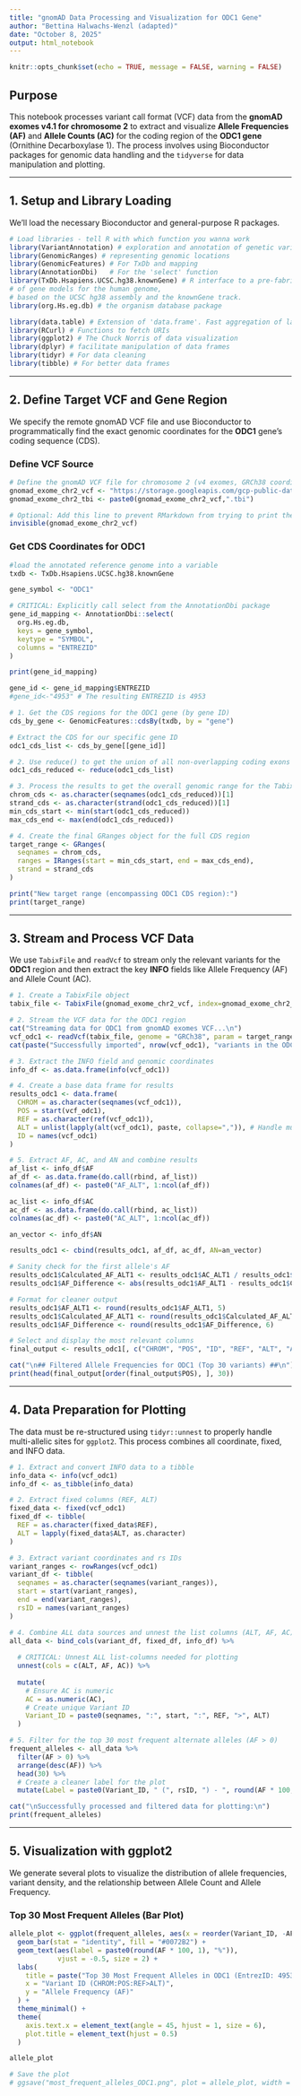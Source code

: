 ```yaml
---
title: "gnomAD Data Processing and Visualization for ODC1 Gene"
author: "Bettina Halwachs-Wenzl (adapted)"
date: "October 8, 2025"
output: html_notebook
---
```


```r
knitr::opts_chunk$set(echo = TRUE, message = FALSE, warning = FALSE)
```

## Purpose

This notebook processes variant call format (VCF) data from the **gnomAD exomes v4.1 for chromosome 2** to extract and visualize **Allele Frequencies (AF)** and **Allele Counts (AC)** for the coding region of the **ODC1 gene** (Ornithine Decarboxylase 1). The process involves using Bioconductor packages for genomic data handling and the `tidyverse` for data manipulation and plotting.

-----

## 1\. Setup and Library Loading

We'll load the necessary Bioconductor and general-purpose R packages.

```r
# Load libraries - tell R with which function you wanna work
library(VariantAnnotation) # exploration and annotation of genetic variants
library(GenomicRanges) # representing genomic locations
library(GenomicFeatures) # For TxDb and mapping
library(AnnotationDbi)   # For the 'select' function
library(TxDb.Hsapiens.UCSC.hg38.knownGene) # R interface to a pre-fabricated database 
# of gene models for the human genome, 
# based on the UCSC hg38 assembly and the knownGene track.
library(org.Hs.eg.db) # the organism database package

library(data.table) # Extension of 'data.frame'. Fast aggregation of large data
library(RCurl) # Functions to fetch URIs
library(ggplot2) # The Chuck Norris of data visualization
library(dplyr) # facilitate manipulation of data frames
library(tidyr) # For data cleaning
library(tibble) # For better data frames
```

-----

## 2\. Define Target VCF and Gene Region

We specify the remote gnomAD VCF file and use Bioconductor to programmatically find the exact genomic coordinates for the **ODC1** gene's coding sequence (CDS).

### Define VCF Source

```r
# Define the gnomAD VCF file for chromosome 2 (v4 exomes, GRCh38 coordinates)
gnomad_exome_chr2_vcf <- "https://storage.googleapis.com/gcp-public-data--gnomad/release/4.1/vcf/exomes/gnomad.exomes.v4.1.sites.chr2.vcf.bgz"
gnomad_exome_chr2_tbi <- paste0(gnomad_exome_chr2_vcf,".tbi")

# Optional: Add this line to prevent RMarkdown from trying to print the URL string
invisible(gnomad_exome_chr2_vcf)

```

### Get CDS Coordinates for ODC1

```r
#load the annotated reference genome into a variable
txdb <- TxDb.Hsapiens.UCSC.hg38.knownGene

gene_symbol <- "ODC1"

# CRITICAL: Explicitly call select from the AnnotationDbi package
gene_id_mapping <- AnnotationDbi::select(
  org.Hs.eg.db,
  keys = gene_symbol,
  keytype = "SYMBOL",
  columns = "ENTREZID"
)

print(gene_id_mapping)

gene_id <- gene_id_mapping$ENTREZID
#gene_id<-"4953" # The resulting ENTREZID is 4953

# 1. Get the CDS regions for the ODC1 gene (by gene ID)
cds_by_gene <- GenomicFeatures::cdsBy(txdb, by = "gene")

# Extract the CDS for our specific gene ID
odc1_cds_list <- cds_by_gene[[gene_id]]

# 2. Use reduce() to get the union of all non-overlapping coding exons
odc1_cds_reduced <- reduce(odc1_cds_list)

# 3. Process the results to get the overall genomic range for the Tabix query
chrom_cds <- as.character(seqnames(odc1_cds_reduced))[1]
strand_cds <- as.character(strand(odc1_cds_reduced))[1]
min_cds_start <- min(start(odc1_cds_reduced))
max_cds_end <- max(end(odc1_cds_reduced))

# 4. Create the final GRanges object for the full CDS region
target_range <- GRanges(
  seqnames = chrom_cds,
  ranges = IRanges(start = min_cds_start, end = max_cds_end),
  strand = strand_cds
)

print("New target range (encompassing ODC1 CDS region):")
print(target_range)
```

-----

## 3\. Stream and Process VCF Data

We use `TabixFile` and `readVcf` to stream only the relevant variants for the **ODC1** region and then extract the key **INFO** fields like Allele Frequency (AF) and Allele Count (AC).

```r
# 1. Create a TabixFile object
tabix_file <- TabixFile(gnomad_exome_chr2_vcf, index=gnomad_exome_chr2_tbi)

# 2. Stream the VCF data for the ODC1 region
cat("Streaming data for ODC1 from gnomAD exomes VCF...\n")
vcf_odc1 <- readVcf(tabix_file, genome = "GRCh38", param = target_range)
cat(paste("Successfully imported", nrow(vcf_odc1), "variants in the ODC1 region.\n"))

# 3. Extract the INFO field and genomic coordinates
info_df <- as.data.frame(info(vcf_odc1))

# 4. Create a base data frame for results
results_odc1 <- data.frame(
  CHROM = as.character(seqnames(vcf_odc1)),
  POS = start(vcf_odc1),
  REF = as.character(ref(vcf_odc1)),
  ALT = unlist(lapply(alt(vcf_odc1), paste, collapse=",")), # Handle multi-allelic ALTs
  ID = names(vcf_odc1)
)

# 5. Extract AF, AC, and AN and combine results
af_list <- info_df$AF
af_df <- as.data.frame(do.call(rbind, af_list))
colnames(af_df) <- paste0("AF_ALT", 1:ncol(af_df))

ac_list <- info_df$AC
ac_df <- as.data.frame(do.call(rbind, ac_list))
colnames(ac_df) <- paste0("AC_ALT", 1:ncol(ac_df))

an_vector <- info_df$AN

results_odc1 <- cbind(results_odc1, af_df, ac_df, AN=an_vector)

# Sanity check for the first allele's AF
results_odc1$Calculated_AF_ALT1 <- results_odc1$AC_ALT1 / results_odc1$AN
results_odc1$AF_Difference <- abs(results_odc1$AF_ALT1 - results_odc1$Calculated_AF_ALT1)

# Format for cleaner output
results_odc1$AF_ALT1 <- round(results_odc1$AF_ALT1, 5)
results_odc1$Calculated_AF_ALT1 <- round(results_odc1$Calculated_AF_ALT1, 5)
results_odc1$AF_Difference <- round(results_odc1$AF_Difference, 6)

# Select and display the most relevant columns
final_output <- results_odc1[, c("CHROM", "POS", "ID", "REF", "ALT", "AC_ALT1", "AN", "AF_ALT1")]

cat("\n## Filtered Allele Frequencies for ODC1 (Top 30 variants) ##\n")
print(head(final_output[order(final_output$POS), ], 30))
```

-----

## 4\. Data Preparation for Plotting

The data must be re-structured using `tidyr::unnest` to properly handle multi-allelic sites for `ggplot2`. This process combines all coordinate, fixed, and INFO data.

```r
# 1. Extract and convert INFO data to a tibble
info_data <- info(vcf_odc1)
info_df <- as_tibble(info_data) 

# 2. Extract fixed columns (REF, ALT)
fixed_data <- fixed(vcf_odc1)
fixed_df <- tibble(
  REF = as.character(fixed_data$REF),
  ALT = lapply(fixed_data$ALT, as.character) 
)

# 3. Extract variant coordinates and rs IDs
variant_ranges <- rowRanges(vcf_odc1)
variant_df <- tibble(
  seqnames = as.character(seqnames(variant_ranges)),
  start = start(variant_ranges),
  end = end(variant_ranges),
  rsID = names(variant_ranges) 
) 

# 4. Combine ALL data sources and unnest the list columns (ALT, AF, AC)
all_data <- bind_cols(variant_df, fixed_df, info_df) %>%
  
  # CRITICAL: Unnest ALL list-columns needed for plotting 
  unnest(cols = c(ALT, AF, AC)) %>% 
  
  mutate(
    # Ensure AC is numeric
    AC = as.numeric(AC),
    # Create unique Variant ID
    Variant_ID = paste0(seqnames, ":", start, ":", REF, ">", ALT)
  )

# 5. Filter for the top 30 most frequent alternate alleles (AF > 0)
frequent_alleles <- all_data %>%
  filter(AF > 0) %>%
  arrange(desc(AF)) %>%
  head(30) %>%
  # Create a cleaner label for the plot
  mutate(Label = paste0(Variant_ID, " (", rsID, ") - ", round(AF * 100, 1), "%"))

cat("\nSuccessfully processed and filtered data for plotting:\n")
print(frequent_alleles)
```

-----

## 5\. Visualization with ggplot2

We generate several plots to visualize the distribution of allele frequencies, variant density, and the relationship between Allele Count and Allele Frequency.

### Top 30 Most Frequent Alleles (Bar Plot)

```r
allele_plot <- ggplot(frequent_alleles, aes(x = reorder(Variant_ID, -AF), y = AF)) +
  geom_bar(stat = "identity", fill = "#0072B2") +
  geom_text(aes(label = paste0(round(AF * 100, 1), "%")), 
            vjust = -0.5, size = 2) +
  labs(
    title = paste("Top 30 Most Frequent Alleles in ODC1 (EntrezID: 4953)"),
    x = "Variant ID (CHROM:POS:REF>ALT)",
    y = "Allele Frequency (AF)"
  ) +
  theme_minimal() +
  theme(
    axis.text.x = element_text(angle = 45, hjust = 1, size = 6),
    plot.title = element_text(hjust = 0.5)
  )

allele_plot

# Save the plot
# ggsave("most_frequent_alleles_ODC1.png", plot = allele_plot, width = 8, height = 6)
```

```
```
